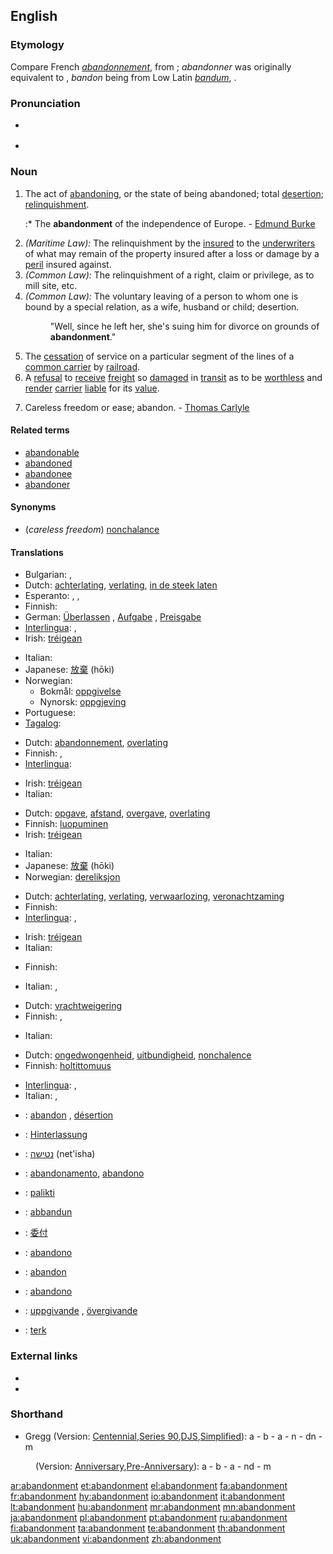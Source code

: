 {{wikisource1911Enc|Abandonment}}
==English==

===Etymology===
Compare French ''[[abandonnement]]'', from {{term|abandonner||to abandon, relinquish}}; ''abandonner'' was originally equivalent to {{term||mettre à bandon|to leave to the jurisdiction, i.e. of another}}, ''bandon'' being from Low Latin ''[[bandum]]'', {{term|bannum||order, decree, ban}}.

===Pronunciation===
* {{a|RP}} {{IPA|/əˈbændənmənt/}}
* {{audio|en-us-abandonment.ogg|Audio (US)}}

===Noun===
{{en-noun}}

# The act of [[abandoning]], or the state of being abandoned; total [[desertion]]; [[relinquishment]].
#:* The '''abandonment''' of the independence of Europe. - [[w:Edmund Burke|Edmund Burke]]
# ''(Maritime Law):'' The relinquishment by the [[insured]] to the [[underwriters]] of what may remain of the property insured after a loss or damage by a [[peril]] insured against.
# ''(Common Law):'' The relinquishment of a right, claim or privilege, as to mill site, etc.
# ''(Common Law):'' The voluntary leaving of a person to whom one is bound by a special relation, as a wife, husband or child; desertion.
#: "Well, since he left her, she's suing him for divorce on grounds of '''abandonment'''."
# The [[cessation]] of service on a particular segment of the lines of a [[common carrier]] by [[railroad]].
# A [[refusal]] to [[receive]] [[freight]] so [[damaged]] in [[transit]] as to be [[worthless]] and [[render]] [[carrier]] [[liable]] for its [[value]].
# {{rare}} Careless freedom or ease; abandon. - [[w:Thomas Carlyle|Thomas Carlyle]]

====Related terms====
* [[abandonable]]
* [[abandoned]]
* [[abandonee]]
* [[abandoner]]

====Synonyms====
* (''careless freedom'') [[nonchalance]]

====Translations====
{{trans-top|act of abandoning}}
* Bulgarian: {{t+|bg|напускане}}, {{t+|bg|изоставяне}}
* Dutch: [[achterlating]], [[verlating]], [[in de steek laten]] {{n}}
* Esperanto: {{t-|eo|dezerteco|xs=Esperanto}},  {{t-|eo|natureco|xs=Esperanto}},  {{t-|eo|abbandono|xs=Esperanto}}
* Finnish: {{t-|fi|hylkääminen}}
* German: [[Überlassen]] {{n}}, [[Aufgabe]] {{f}}, [[Preisgabe]] {{f}}
* [[Interlingua]]: {{t+|ia|abandono|xs=Interlingua}},  {{t+|ia|abandonamento|xs=Interlingua}}
* Irish: [[tréigean]] {{m}}
{{trans-mid}}
* Italian: {{t+|it|abbandono|m}}
* Japanese: [[放棄]] (hōki)
* Norwegian:
** Bokmål: [[oppgivelse]] {{m}}
** Nynorsk: [[oppgjeving]] {{f}}
* Portuguese: {{t+|pt|abandono|m}}
* [[Tagalog]]: {{t|tl|pagpapabayâ|xs=Tagalog}}
{{trans-bottom}}

{{trans-top|maritime law: relinquishment of a property to underwriters}}
* Dutch: [[abandonnement]], [[overlating]]
* Finnish: {{t-|fi|luovuttaminen}}, {{t+|fi|luovutus}}
* [[Interlingua]]: {{t+|ia|abandonamento|xs=Interlingua}}
{{trans-mid}}
* Irish: [[tréigean]] {{m}}
* Italian: {{t+|it|rinuncia|m}}
{{trans-bottom}}

{{trans-top|relinquishment of a right, claim or privilege}}
* Dutch: [[opgave]], [[afstand]], [[overgave]], [[overlating]]
* Finnish: [[luopuminen]]
* Irish: [[tréigean]] {{m}}
{{trans-mid}}
* Italian: {{t+|it|rinuncia|m}}
* Japanese: [[放棄]] (hōki)
* Norwegian: [[dereliksjon]] {{m}}
{{trans-bottom}}

{{trans-top|voluntary leaving of a person}}
* Dutch: [[achterlating]], [[verlating]], [[verwaarlozing]], [[veronachtzaming]]
* Finnish: {{t-|fi|hylkääminen}}
* [[Interlingua]]: {{t+|ia|abandono|xs=Interlingua}},  {{t+|ia|abandonamento|xs=Interlingua}}
{{trans-mid}}
* Irish: [[tréigean]] {{m}}
* Italian: {{t+|it|abbandono|m}}
{{trans-bottom}}

{{trans-top|cessation of service}}
* Finnish: {{t-|fi|lakkauttaminen}}
{{trans-mid}}
* Italian: {{t+|it|rinuncia|f}}, {{t+|it|abbandono|m}}
{{trans-bottom}}

{{trans-top|refusal to receive freight}}
* Dutch: [[vrachtweigering]]
* Finnish: {{t+|fi|palautus}}, {{t-|fi|palauttaminen}}
{{trans-mid}}
* Italian: {{t+|it|rinuncia|f}}
{{trans-bottom}}

{{trans-top|careless freedom}}
* Dutch: [[ongedwongenheid]], [[uitbundigheid]], [[nonchalence]]
* Finnish: [[holtittomuus]]
{{trans-mid}}
* [[Interlingua]]: {{t+|ia|abandono|xs=Interlingua}},  {{t-|ia|abnegation|xs=Interlingua}}
* Italian: {{t+|it|abbandono|m}}, {{t+|it|abnegazione|m}}
{{trans-bottom}}

{{checktrans-top}}
* {{ttbc|French}}: [[abandon]] {{m}}, [[désertion]]
* {{ttbc|German}}: [[Hinterlassung]]
* {{ttbc|Hebrew}}: [[נטישה]] (net'isha)
* {{ttbc|Interlingua}}: [[abandonamento]], [[abandono]]
* {{ttbc|Lithuanian}}: [[palikti]]
* {{ttbc|Maltese}}: [[abbandun]]
* {{ttbc|Mandarin}}: [[委付]]
* {{ttbc|Novial}}: [[abandono]]
* {{ttbc|Romanian}}: [[abandon]] {{n}}
* {{ttbc|Spanish}}: [[abandono]] {{m}}
* {{ttbc|Swedish}}: [[uppgivande]] {{c}}, [[övergivande]] {{c}}
* {{ttbc|Turkish}}: [[terk]]
{{trans-bottom}}

===External links===
* {{R:OneLook}}
* {{R:Webster 1913}}

===Shorthand===
* Gregg (Version: [http://en.wikipedia.org/wiki/Gregg_Shorthand#Centennial_Gregg_Shorthand Centennial],[http://en.wikipedia.org/wiki/Gregg_Shorthand#Series_90_Gregg_Shorthand Series 90],[http://en.wikipedia.org/wiki/Gregg_Shorthand#Diamond_Jubilee_Gregg_Shorthand  DJS],[http://en.wikipedia.org/wiki/Gregg_Shorthand#Simplified_Gregg_Shorthand Simplified]): a - b - a - n - dn - m
: (Version: [http://en.wikipedia.org/wiki/Gregg_Shorthand#Anniversary_Gregg_Shorthand Anniversary],[http://en.wikipedia.org/wiki/Gregg_Shorthand#Pre-Anniversary_Gregg_Shorthand Pre-Anniversary]): a - b - a - nd - m

[[ar:abandonment]]
[[et:abandonment]]
[[el:abandonment]]
[[fa:abandonment]]
[[fr:abandonment]]
[[hy:abandonment]]
[[io:abandonment]]
[[it:abandonment]]
[[lt:abandonment]]
[[hu:abandonment]]
[[mr:abandonment]]
[[mn:abandonment]]
[[ja:abandonment]]
[[pl:abandonment]]
[[pt:abandonment]]
[[ru:abandonment]]
[[fi:abandonment]]
[[ta:abandonment]]
[[te:abandonment]]
[[th:abandonment]]
[[uk:abandonment]]
[[vi:abandonment]]
[[zh:abandonment]]